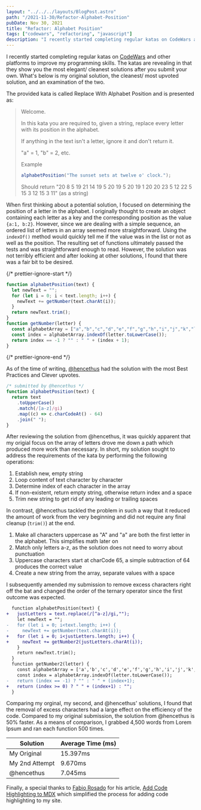 ```yaml
---
layout: "../../../layouts/BlogPost.astro"
path: "/2021-11-30/Refactor-Alphabet-Position"
pubDate: Nov 30, 2021
title: "Refactor: Alphabet Position"
tags: ["codewars", "refactoring", "javascript"]
description: "I recently started completing regular katas on CodeWars and other platforms to improve my programming skills. The katas are revealing in that they show you the most elegant/ cleanest solutions after you submit your own. What's below is my original solution, the cleanest/ most upvoted solution, and an examination of the two."
---
```

I recently started completing regular katas on [CodeWars](https://www.codewars.com/kata/546f922b54af40e1e90001da) and other platforms to improve my programming skills. The katas are revealing in that they show you the most elegant/ cleanest solutions after you submit your own. What's below is my original solution, the cleanest/ most upvoted solution, and an examination of the two.

The provided kata is called Replace With Alphabet Position and is presented as:

> Welcome.
>
> In this kata you are required to, given a string, replace every letter with its position in the alphabet.
>
> If anything in the text isn't a letter, ignore it and don't return it.
>
> "a" = 1, "b" = 2, etc.
>
> Example
> 
> 
> ```javascript
> alphabetPosition("The sunset sets at twelve o' clock.");
> ```
>
> Should return "20 8 5 19 21 14 19 5 20 19 5 20 19 1 20 20 23 5 12 22 5 15 3 12 15 3 11" (as a string)

When first thinking about a potential solution, I focused on determining the position of a letter in the alphabet. I originally thought to create an object containing each letter as a key and the corresponding position as the value `{a:1, b:2}`. However, since we are dealing with a simple sequence, an ordered list of letters in an array seemed more straightforward. Using the `indexOf()` method would quickly tell me if the value was in the list or not as well as the position. The resulting set of functions ultimately passed the tests and was straightforward enough to read. However, the solution was not terribly efficient and after looking at other solutions, I found that there was a fair bit to be desired.

{/* prettier-ignore-start */}
```javascript
function alphabetPosition(text) {
  let newText = "";
  for (let i = 0; i < text.length; i++) {
    newText += getNumber(text.charAt(i));
  }
  return newText.trim();
}
function getNumber(letter) {
  const alphabetArray = ["a","b","c","d","e","f","g","h","i","j","k","l","m","n","o","p","q","r","s","t","u","v","w","x","y","z"];
  const index = alphabetArray.indexOf(letter.toLowerCase());
  return index == -1 ? "" : " " + (index + 1);
}
```
{/* prettier-ignore-end */}

As of the time of writing, [@hencethus](https://www.codewars.com/users/hencethus) had the solution with the most Best Practices and Clever upvotes.

```javascript
/* submitted by @hencethus */
function alphabetPosition(text) {
  return text
    .toUpperCase()
    .match(/[a-z]/gi)
    .map((c) => c.charCodeAt() - 64)
    .join(" ");
}
```

After reviewing the solution from @hencethus, it was quickly apparent that my origial focus on the array of letters drove me down a path which produced more work than necessary. In short, my solution sought to address the requirements of the kata by performing the following operations:

1. Establish new, empty string
1. Loop content of text character by character
1. Determine index of each character in the array
1. If non-existent, return empty string, otherwise return index and a space
1. Trim new string to get rid of any leading or trailing spaces

In contrast, @hencethus tackled the problem in such a way that it reduced the amount of work from the very beginning and did not require any final cleanup (`trim()`) at the end.

1. Make all characters uppercase as "A" and "a" are both the first letter in the alphabet. This simplifies math later on
1. Match only letters a-z, as the solution does not need to worry about punctuation
1. Uppercase characters start at charCode 65, a simple subtraction of 64 produces the correct value
1. Create a new string from the array, separate values with a space

I subsequently amended my submission to remove excess characters right off the bat and changed the order of the ternary operator since the first outcome was expected.

```diff
  function alphabetPosition(text) {
+   justLetters = text.replace(/[^a-z]/gi,"");
    let newText = "";
-   for (let i = 0; i<text.length; i++) {
-     newText += getNumber(text.charAt(i));
+   for (let i = 0; i<justLetters.length; i++) {
+     newText += getNumber2(justLetters.charAt(i));
    }
    return newText.trim();
  }
  function getNumber2(letter) {
    const alphabetArray = ['a','b','c','d','e','f','g','h','i','j','k','l','m','n','o','p','q','r','s','t','u','v','w','x','y','z'];
    const index = alphabetArray.indexOf(letter.toLowerCase());
-   return (index == -1) ? "" : " " + (index+1);
+   return (index >= 0) ? " " + (index+1) : "";
  }
```

Comparing my orginal, my second, and @hencethus' solutions, I found that the removal of excess characters had a large effect on the efficiency of the code. Compared to my original submission, the solution from @hencethus is 50% faster. As a means of comparison, I grabbed 4,500 words from Lorem Ipsum and ran each function 500 times.

| Solution       | Average Time (ms) |
| -------------- | ----------------- |
| My Original    | 15.397ms          |
| My 2nd Attempt | 9.670ms           |
| @hencethus     | 7.045ms           |

Finally, a special thanks to [Fabio Rosado](https://fabiorosado.dev/) for his article, [Add Code Highlighting to MDX](https://fabiorosado.dev/blog/add-code-highlighting-to-mdx/) which simplified the process for adding code highlighting to my site.
